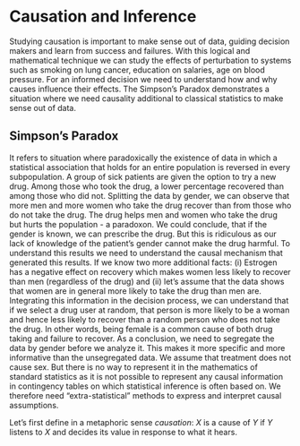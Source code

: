 # Causation and Inference
Studying causation is important to make sense out of data, guiding decision makers and learn from success and failures. With this logical and mathematical technique we can study the effects of perturbation to systems such as smoking on lung cancer, education on salaries, age on blood pressure.
For an informed decision we need to understand how and why causes influence their effects. 
The Simpson's Paradox demonstrates a situation where we need causality additional to classical statistics to make sense out of data.

## Simpson's Paradox {#simpsonsparadox}
It refers to situation where paradoxically the existence of data in which a statistical association that holds for an entire population is reversed in every subpopulation.
A group of sick patients are given the option to try a new drug. Among those who took the drug, a lower percentage recovered than among those who did not. Splitting the data by gender, we can observe that more men and more women who take the drug recover than from those who do not take the drug. The drug helps men and women who take the drug but hurts the population - a paradoxon. We could conclude, that if the gender is known, we can prescribe the drug. But this is ridiculous as our lack of knowledge of the patient's gender cannot make the drug harmful.
To understand this results we need to understand the causal mechanism that generated this results. If we know two more additional facts: (i) Estrogen has a negative effect on recovery which makes women less likely to recover than men (regardless of the drug) and (ii) let's assume that the data shows that women are in general more likely to take the drug than men are. Integrating this information in the decision process, we can understand that if we select a drug user at random, that person is more likely to be a woman and hence less likely to recover than a random person who does not take the drug. In other words, being female is a common cause of both drug taking and failure to recover. 
As a conclusion, we need to segregate the data by gender before we analyze it. This makes it more specific and more informative than the unsegregated data. 
We assume that treatment does not cause sex. But there is no way to represent it in the mathematics of standard statistics as it is not possible to represent any causal information in contingency tables on which statistical inference is often based on. We therefore need "extra-statistical" methods to express and interpret causal assumptions.

Let's first define in a metaphoric sense _causation_: $X$ is a cause of $Y$ if $Y$ listens to $X$ and decides its value in response to what it hears.
